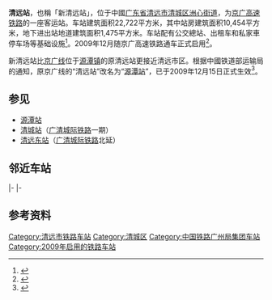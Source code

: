 {{Other uses list|
[[京广高速铁路|京广高速铁路]]的车站|[[广清城际铁路|广清城际铁路]]一期工程名为清远站的车站|清城站|[[广清城际铁路|广清城际铁路]]北延段的车站|清远东站|[[京广铁路|京广铁路]]原清远站|源潭站}}
{{Infobox China railway station
| 车站名称 = 清远站
| 图片 = Qingyuan station.JPG|250px
| 图片介绍 = 清远站
| 车站名称拼音 = Qīngyuǎn zhàn
| 英文名称 = Qingyuan Railway Station
| 车站代码 = 65845
| 电报码 = QBQ
| 拼音码 = QYU
| 车站位置 = [[广东省|广东省]][[清远市|清远市]][[清城区|清城区]][[洲心街道|洲心街道]]
| 坐标 = {{coord|23|41|46.94|N|113|7|46.34|E|display=inline,title}}
| 归属 = [[中国铁路广州局集团有限公司|中国铁路广州局集团有限公司]]
| 线路 = [[京广高速铁路|京广高速铁路]]
| 车站等级 = [[二等站|二等站]]
| 到发线数目 = 
| 月台数目 = 
| 網站 = 
| 站线配置图 = {{清远站RDT}}
}}
'''清远站'''，也稱「新清远站」，位于中國[[广东省|广东省]][[清远市|清远市]][[清城区|清城区]][[洲心街道|洲心街道]]，为[[京广高速铁路|京广高速铁路]]的一座客运站。车站建筑面积22,722平方米，其中站房建筑面积10,454平方米，地下进出站地道建筑面积1,475平方米。车站配有公交總站、出租车和私家車停车场等基础设施<ref>{{cite web|language=zh-cn|publisher=南方日报|title=武广客运专线清远站雏形已现|url=http://epaper.nfdaily.cn/html/2009-06/26/content_6760177.htm|date=2009-09-26|accessdate=2011-08-29}}{{Dead link|date=2019年6月|bot=InternetArchiveBot l|fix-attempted=yes}}</ref>。2009年12月随京广高速铁路通车正式启用<ref>{{cite web|language=zh-cn|publisher=搜狐广东|title=武广客运专线清远站及站前广场正式落成启用|url=http://e.jmnews.com.cn/m/2010/12/21/09/m_260206.shtml|date=2009-12-24|accessdate=2011-08-29|deadurl=yes|archiveurl=https://web.archive.org/web/20111120084148/http://e.jmnews.com.cn/m/2010/12/21/09/m_260206.shtml|archivedate=2011-11-20}}</ref>。

新清远站比[[京广线|京广线]]位于[[源潭镇_(清远市)|源潭镇]]的原清远站更接近清远市区。根据中國铁道部运输局的通知，原京广线的“清远站”改名为“[[源潭站|源潭站]]”，已于2009年12月15日正式生效<ref>{{cite web|language=zh-cn|publisher=清远旅游网|title=武广客运专线清远火车站定名“清远站”|url=http://www.qyta.com/news/20091212/170244710293.htm|date=2010-03-09|accessdate=2011-08-29|archive-date=2020-05-13|archive-url=https://web.archive.org/web/20200513055421/http://www.qyta.com/news/20091212/170244710293.htm|dead-url=no}}</ref>。

== 参见 ==
* [[源潭站|源潭站]]
* [[清城站|清城站]]（[[广清城际铁路|广清城际铁路]]一期）
* [[清远东站|清远东站]]（[[广清城际铁路|广清城际铁路]]北延）

== 邻近车站 ==
{{s-rail-start}}
{{s-rail|title=中国铁路}}
|-
{{s-inop|[[英德西站|英德西]]|[[北京西站|北京西]]方向}}
{{s-line|[[京广高速铁路|京广高速铁路]]<br />← 57km 清远站 37km →}}
{{s-inop|[[广州北站|广州北]]|[[广州南站|广州南]]方向}}
|-
{{s-end}}

==参考资料==
{{Reflist}}
{{京广高速铁路}}

[[Category:清远市铁路车站|Category:清远市铁路车站]]
[[Category:清城区|Category:清城区]]
[[Category:中国铁路广州局集团车站|Category:中国铁路广州局集团车站]]
[[Category:2009年启用的铁路车站|Category:2009年启用的铁路车站]]